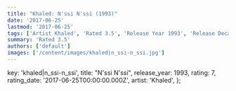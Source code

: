 ```yaml
---
title: "Khaled: N'ssi N'ssi (1993)"
date: '2017-06-25'
lastmod: '2017-06-25'
tags: ['Artist Khaled', 'Rated 3.5', 'Release Year 1993', 'Release Decade 1990']
summary: 'Rated 3.5'
authors: ['default']
images: ['/content/images/khaled|n_ssi-n_ssi.jpg']
---
```


  key: 'khaled|n_ssi-n_ssi',
  title: "N'ssi N'ssi",
  release_year: 1993,
  rating: 7,
  rating_date: '2017-06-25T00:00:00.000Z',
  artist: 'Khaled',
};

<MusicRating data={data} />
